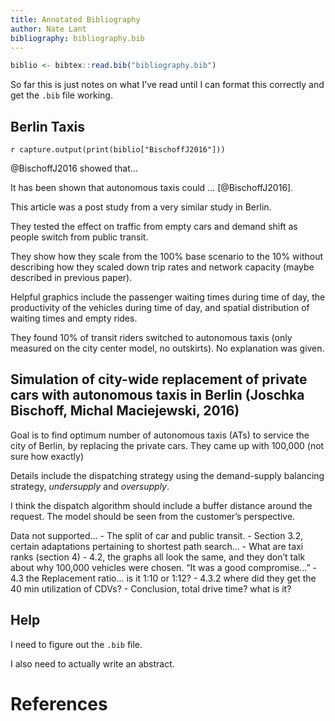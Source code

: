 ```yaml
---
title: Annotated Bibliography
author: Nate Lant
bibliography: bibliography.bib
---
```

```r
biblio <- bibtex::read.bib("bibliography.bib")
```

So far this is just notes on what I've read until I can format this correctly and get the ```.bib``` file working.

## Berlin Taxis
`r capture.output(print(biblio["BischoffJ2016"]))`

@BischoffJ2016 showed that... 

It has been shown that autonomous taxis could ... [@BischoffJ2016].

This article was a post study from a very similar study in Berlin.

They tested the effect on traffic from empty cars and demand shift as people switch from public transit.

They show how they scale from the 100% base scenario to the 10% without describing how they scaled down trip rates and network capacity (maybe described in previous paper).

Helpful graphics include the passenger waiting times during time of day, the productivity of the vehicles during time of day, and spatial distribution of waiting times and empty rides.

They found 10% of transit riders switched to autonomous taxis (only measured on the city center model, no outskirts). No explanation was given.

## Simulation of city-wide replacement of private cars with autonomous taxis in Berlin (Joschka Bischoff, Michal Maciejewski, 2016)
Goal is to find optimum number of autonomous taxis (ATs) to service the city of Berlin, by replacing the private cars. They came up with 100,000 (not sure how exactly)

Details include the dispatching strategy using the demand-supply balancing strategy, _undersupply_ and _oversupply_.

I think the dispatch algorithm should include a buffer distance around the request. The model should be seen from the customer's perspective.

Data not supported...
- The split of car and public transit.
- Section 3.2, certain adaptations pertaining to shortest path search...
- What are taxi ranks (section 4)
- 4.2, the graphs all look the same, and they don't talk about why 100,000 vehicles were chosen. "It was a good compromise..."
- 4.3 the Replacement ratio... is it 1:10 or 1:12?
- 4.3.2 where did they get the 40 min utilization of CDVs?
- Conclusion, total drive time? what is it?

## Help
I need to figure out the ```.bib``` file.

I also need to actually write an abstract.

# References